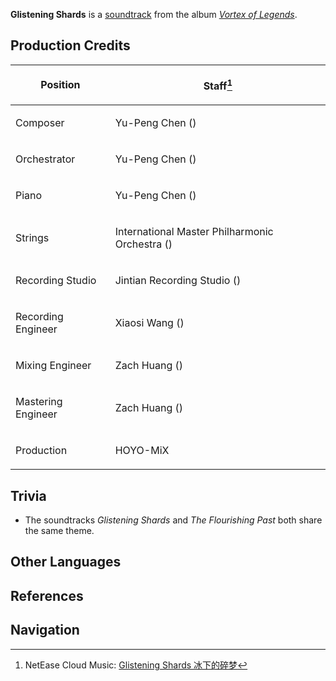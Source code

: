 {{Soundtrack Infobox
|title          =
|image          = Vortex of Legends.jpg
|album          = Vortex of Legends
|disc           =
|number         = 05
|featured       =
|featured2      =
|featured3      =
|featured_disc  =
|featured_disc2 =
|featured_disc3 =
|youtube_id     = n_-9mrBMLA8
|youtube_time   = 385
|spotify_id     = 1rC9burqwnnlla07esycDz
|played_in      = Dragonspine
|during         = [[Dragonspine]]
|domain         =
|previous       = Serene and Sweet Adieu
|next           = Ad Oblivione
}}
'''Glistening Shards''' is a [[soundtrack]] from the album ''[[Vortex of Legends]]''.

==Production Credits==
{| class="wikitable" style="text-align:left; height:0.5em"
! Position
! Staff<ref>NetEase Cloud Music: [https://music.163.com/#/song?id=1833805537 Glistening Shards 冰下的碎梦]</ref>
|-
! Composer
| Yu-Peng Chen ({{Lang|zh=陈致逸|mini=1}})
|-
! Orchestrator
| Yu-Peng Chen ({{Lang|zh=陈致逸|mini=1}})
|-
! Piano
| Yu-Peng Chen ({{Lang|zh=陈致逸|mini=1}})
|-
! Strings
| International Master Philharmonic Orchestra ({{Lang|zh=国际首席爱乐乐团|mini=1}})
|-
! Recording Studio
| Jintian Recording Studio ({{Lang|zh=金田录音棚|mini=1}})
|-
! Recording Engineer
| Xiaosi Wang ({{Lang|zh=王小四|mini=1}})
|-
! Mixing Engineer
| Zach Huang ({{Lang|zh=黄巍|mini=1}})
|-
! Mastering Engineer
| Zach Huang ({{Lang|zh=黄巍|mini=1}})
|-
! Production
| HOYO-MiX
|}

==Trivia==
* <section begin=ShardsTheme />The soundtracks ''Glistening Shards'' and ''The Flourishing Past'' both share the same theme.<section end=ShardsTheme />

==Other Languages==
{{Other Languages|default_hidden = 1
|en      = Glistening Shards
|zhs     = 冰下的碎梦
|zhs_rm  = Bīngxià de Suìmèng
|zht     = 冰下的碎夢
|zht_rm  = Bīngxià de Suìmèng
|ja      = 氷に砕けた夢
|ja_rm   = Koori ni Kudaketa Yume
}}

==References==
{{Reflist}}

==Navigation==
{{Soundtrack Navbox|Vortex of Legends}}